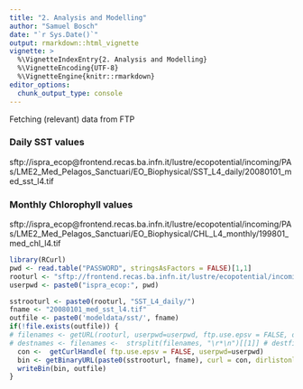 ```yaml
---
title: "2. Analysis and Modelling"
author: "Samuel Bosch"
date: "`r Sys.Date()`"
output: rmarkdown::html_vignette
vignette: >
  %\VignetteIndexEntry{2. Analysis and Modelling}
  %\VignetteEncoding{UTF-8}
  %\VignetteEngine{knitr::rmarkdown}
editor_options: 
  chunk_output_type: console
---
```


Fetching (relevant) data from FTP

### Daily SST values

sftp://ispra_ecop@frontend.recas.ba.infn.it/lustre/ecopotential/incoming/PAs/LME2_Med_Pelagos_Sanctuari/EO_Biophysical/SST_L4_daily/20080101_med_sst_l4.tif

### Monthly Chlorophyll values

sftp://ispra_ecop@frontend.recas.ba.infn.it/lustre/ecopotential/incoming/PAs/LME2_Med_Pelagos_Sanctuari/EO_Biophysical/CHL_L4_monthly/199801_med_chl_l4.tif

```r
library(RCurl)
pwd <- read.table("PASSWORD", stringsAsFactors = FALSE)[1,1]
rooturl <- "sftp://frontend.recas.ba.infn.it/lustre/ecopotential/incoming/PAs/LME2_Med_Pelagos_Sanctuari/EO_Biophysical/"
userpwd <- paste0("ispra_ecop:", pwd)

sstrooturl <- paste0(rooturl, "SST_L4_daily/")
fname <- "20080101_med_sst_l4.tif"
outfile <- paste0('modeldata/sst/', fname)
if(!file.exists(outfile)) {
# filenames <- getURL(rooturl, userpwd=userpwd, ftp.use.epsv = FALSE, dirlistonly = TRUE)
# destnames <- filenames <-  strsplit(filenames, "\r*\n")[[1]] # destfiles = origin file names
  con <-  getCurlHandle( ftp.use.epsv = FALSE, userpwd=userpwd)
  bin <- getBinaryURL(paste0(sstrooturl, fname), curl = con, dirlistonly = FALSE)
  writeBin(bin, outfile)
}
```

